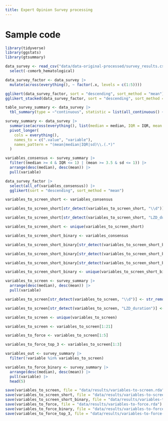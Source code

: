 ```yaml
---
title: Expert Opinion Survey processing
---
```


# Sample code
```r
library(tidyverse)
library(ggstats)
library(gtsummary)
```

```r
data_survey <- read_csv("data/data-original-processed/survey_results.csv") |>
  select(-comorb_hematological)
```

```r
data_survey_factor <- data_survey |>
  mutate(across(everything(), ~ factor(.x, levels = c(1:5))))
```

```r
gglikert(data_survey_factor, sort = "descending", sort_method = "mean")
gglikert_stacked(data_survey_factor, sort = "descending", sort_method = "mean", add_median_line = TRUE)
```

```r
table_survey_summary <- data_survey |>
  tbl_summary(type = ~"continuous", statistic = list(all_continuous() ~ "{mean} | {median} ({p25} - {p75})"))

survey_summary <- data_survey |>
  summarise(across(everything(), list(median = median, IQR = IQR, mean = mean, sd = sd), .names = "{.fn}.{.col}")) |>
  pivot_longer(
    cols = everything(),
    names_to = c(".value", "variable"),
    names_pattern = "(mean|median|IQR|sd)\\.(.*)"
  )

variables_consensus <- survey_summary |>
  filter((median >= 4 & IQR <= 1) | (mean >= 3.5 & sd <= 1)) |>
  arrange(desc(median), desc(mean)) |>
  pull(variable)

data_survey_factor |>
  select(all_of(variables_consensus)) |>
  gglikert(sort = "descending", sort_method = "mean")
```

```r
variables_to_screen_short <- variables_consensus

variables_to_screen_short[str_detect(variables_to_screen_short, "\\d")] <- str_remove(variables_to_screen_short[str_detect(variables_to_screen_short, "_\\d+")], "_\\d+")

variables_to_screen_short[str_detect(variables_to_screen_short, "LZD_duration")] <- "LZD_duration_14"

variables_to_screen_short <- unique(variables_to_screen_short)
```

```r
variables_to_screen_short_binary <- variables_consensus

variables_to_screen_short_binary[str_detect(variables_to_screen_short_binary, "\\d")] <- str_remove(variables_to_screen_short_binary[str_detect(variables_to_screen_short_binary, "_\\d+")], "_\\d+")

variables_to_screen_short_binary[str_detect(variables_to_screen_short_binary, "LZD_duration")] <- "LZD_duration_14"

variables_to_screen_short_binary[str_detect(variables_to_screen_short_binary, "baseline_CLCR")] <- "baseline_CLCR_30"

variables_to_screen_short_binary <- unique(variables_to_screen_short_binary)
```

```r
variables_to_screen <- survey_summary |>
  arrange(desc(median), desc(mean)) |>
  pull(variable)

variables_to_screen[str_detect(variables_to_screen, "\\d")] <- str_remove(variables_to_screen[str_detect(variables_to_screen, "_\\d+")], "_\\d+")

variables_to_screen[str_detect(variables_to_screen, "LZD_duration")] <- "LZD_duration_14"

variables_to_screen <- unique(variables_to_screen)

variables_to_screen <- variables_to_screen[1:21]

variables_to_force <- variables_to_screen[1:5]

variables_to_force_top_3 <- variables_to_screen[1:3]

variables_out <- survey_summary |>
  filter(!variable %in% variables_to_screen)
```

```r
variables_to_force_binary <- survey_summary |>
  arrange(desc(median), desc(mean)) |>
  pull(variable) |>
  head(5)
```

```r
save(variables_to_screen, file = "data/results/variables-to-screen.rda")
save(variables_to_screen_short, file = "data/results/variables-to-screen-short.rda")
save(variables_to_screen_short_binary, file = "data/results/variables-to-screen-short-binary.rda")
save(variables_to_force, file = "data/results/variables-to-force.rda")
save(variables_to_force_binary, file = "data/results/variables-to-force-binary.rda")
save(variables_to_force_top_3, file = "data/results/variables-to-force-top-3.rda")
```